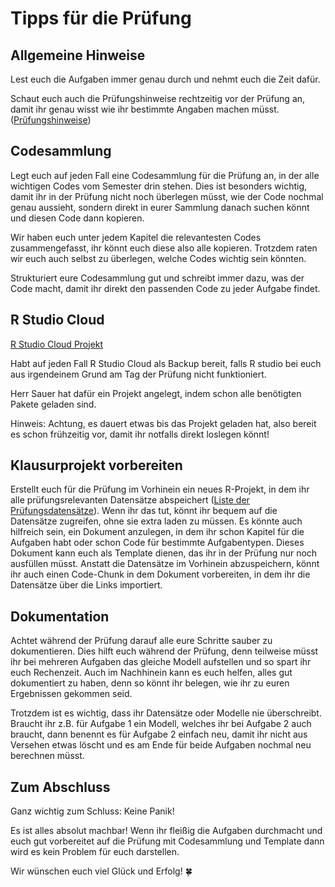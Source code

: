# Tipps für die Prüfung

## Allgemeine Hinweise

Lest euch die Aufgaben immer genau durch und nehmt euch die Zeit dafür.

Schaut euch auch die Prüfungshinweise rechtzeitig vor der Prüfung an, damit ihr genau wisst wie ihr bestimmte Angaben machen müsst. ([Prüfungshinweise](https://hinweisbuch.netlify.app/hinweise-pruefung-klausur-frame))

## Codesammlung

Legt euch auf jeden Fall eine Codesammlung für die Prüfung an, in der alle wichtigen Codes vom Semester drin stehen. Dies ist besonders wichtig, damit ihr in der Prüfung nicht noch überlegen müsst, wie der Code nochmal genau aussieht, sondern direkt in eurer Sammlung danach suchen könnt und diesen Code dann kopieren.

Wir haben euch unter jedem Kapitel die relevantesten Codes zusammengefasst, ihr könnt euch diese also alle kopieren. Trotzdem raten wir euch auch selbst zu überlegen, welche Codes wichtig sein könnten.

Strukturiert eure Codesammlung gut und schreibt immer dazu, was der Code macht, damit ihr direkt den passenden Code zu jeder Aufgabe findet.

## R Studio Cloud

[R Studio Cloud Projekt](https://posit.cloud/content/3421620)

Habt auf jeden Fall R Studio Cloud als Backup bereit, falls R studio bei euch aus irgendeinem Grund am Tag der Prüfung nicht funktioniert.

Herr Sauer hat dafür ein Projekt angelegt, indem schon alle benötigten Pakete geladen sind.

::: callout-warning
Hinweis: Achtung, es dauert etwas bis das Projekt geladen hat, also bereit es schon frühzeitig vor, damit ihr notfalls direkt loslegen könnt!
:::

## Klausurprojekt vorbereiten

Erstellt euch für die Prüfung im Vorhinein ein neues R-Projekt, in dem ihr alle prüfungsrelevanten Datensätze abspeichert ([Liste der Prüfungsdatensätze](https://hinweisbuch.netlify.app/hinweise-pruefung-klausur-frame#liste-der-pr%C3%BCfungsdatens%C3%A4tze)). Wenn ihr das tut, könnt ihr bequem auf die Datensätze zugreifen, ohne sie extra laden zu müssen. Es könnte auch hilfreich sein, ein Dokument anzulegen, in dem ihr schon Kapitel für die Aufgaben habt oder schon Code für bestimmte Aufgabentypen. Dieses Dokument kann euch als Template dienen, das ihr in der Prüfung nur noch ausfüllen müsst. Anstatt die Datensätze im Vorhinein abzuspeichern, könnt ihr auch einen Code-Chunk in dem Dokument vorbereiten, in dem ihr die Datensätze über die Links importiert.

## Dokumentation

Achtet während der Prüfung darauf alle eure Schritte sauber zu dokumentieren. Dies hilft euch während der Prüfung, denn teilweise müsst ihr bei mehreren Aufgaben das gleiche Modell aufstellen und so spart ihr euch Rechenzeit. Auch im Nachhinein kann es euch helfen, alles gut dokumentiert zu haben, denn so könnt ihr belegen, wie ihr zu euren Ergebnissen gekommen seid.

Trotzdem ist es wichtig, dass ihr Datensätze oder Modelle nie überschreibt. Braucht ihr z.B. für Aufgabe 1 ein Modell, welches ihr bei Aufgabe 2 auch braucht, dann benennt es für Aufgabe 2 einfach neu, damit ihr nicht aus Versehen etwas löscht und es am Ende für beide Aufgaben nochmal neu berechnen müsst.

## Zum Abschluss

Ganz wichtig zum Schluss: Keine Panik!

Es ist alles absolut machbar! Wenn ihr fleißig die Aufgaben durchmacht und euch gut vorbereitet auf die Prüfung mit Codesammlung und Template dann wird es kein Problem für euch darstellen.

Wir wünschen euch viel Glück und Erfolg! 🍀
